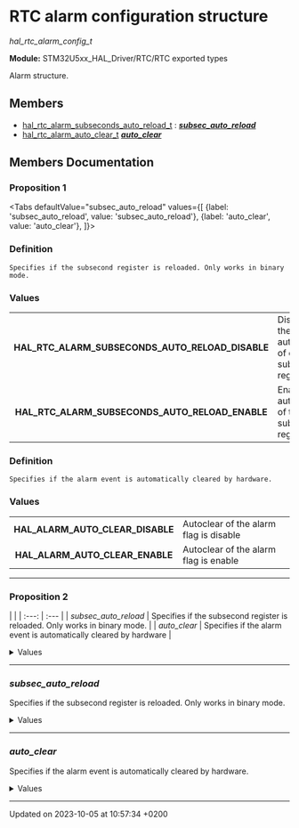 
# RTC alarm configuration structure

*hal_rtc_alarm_config_t*

**Module:** STM32U5xx_HAL_Driver/RTC/RTC exported types

Alarm structure.

## Members



* [hal_rtc_alarm_subseconds_auto_reload_t](../Enums/group__RTC__Exported__Enums__Alarm#enum-hal_rtc_alarm_subseconds_auto_reload_t) : **[*subsec_auto_reload*](../Structures/structhal__rtc__alarm__config__t#variable-subsec_auto_reload)**
* [hal_rtc_alarm_auto_clear_t](../Enums/group__RTC__Exported__Enums__Alarm#enum-hal_rtc_alarm_auto_clear_t)  **[*auto_clear*](../Structures/structhal__rtc__alarm__config__t#variable-auto_clear)**

## Members Documentation

### Proposition 1

<Tabs
  defaultValue="subsec_auto_reload"
  values={[
    {label: 'subsec_auto_reload', value: 'subsec_auto_reload'},
    {label: 'auto_clear', value: 'auto_clear'},
  ]}>
  <TabItem value="subsec_auto_reload">
  <h3> Definition</h3>

    Specifies if the subsecond register is reloaded. Only works in binary mode.

  <h3> Values</h3>

|       |     |
| :---: | :--- |
| **HAL_RTC_ALARM_SUBSECONDS_AUTO_RELOAD_DISABLE** | Disables the autoreload of calendar subseconds register |
| **HAL_RTC_ALARM_SUBSECONDS_AUTO_RELOAD_ENABLE** | Enables the autoreload of the subseconds register  |


  </TabItem>

  <TabItem value="auto_clear">
  <h3> Definition</h3>

    Specifies if the alarm event is automatically cleared by hardware.

  <h3> Values</h3>

|       |     |
| :---: | :--- |
| **HAL_ALARM_AUTO_CLEAR_DISABLE** | Autoclear of the alarm flag is disable |
| **HAL_ALARM_AUTO_CLEAR_ENABLE** | Autoclear of the alarm flag is enable |

  </TabItem>
</Tabs>

---

### Proposition 2

|        |
| :---: | :--- |
| *subsec_auto_reload* | Specifies if the subsecond register is reloaded. Only works in binary mode. |
| *auto_clear* | Specifies if the alarm event is automatically cleared by hardware |



<details>
<summary> Values </summary>

```c title="subsec_auto_reload"
 subsec_auto_reload = HAL_RTC_ALARM_SUBSECONDS_AUTO_RELOAD_DISABLE;
 subsec_auto_reload = HAL_RTC_ALARM_SUBSECONDS_AUTO_RELOAD_ENABLE;
```

```c title="auto_clear"
auto_clear = HAL_ALARM_AUTO_CLEAR_DISABLE;
auto_clear = HAL_ALARM_AUTO_CLEAR_ENABLE;
```

</details>

---

### *subsec_auto_reload*

Specifies if the subsecond register is reloaded. Only works in binary mode.

<details>
<summary> Values </summary>

|       |     |
| :---: | :--- |
| **HAL_RTC_ALARM_SUBSECONDS_AUTO_RELOAD_DISABLE** | Disables the autoreload of calendar subseconds register |
| **HAL_RTC_ALARM_SUBSECONDS_AUTO_RELOAD_ENABLE** | Enables the autoreload of the subseconds register  |

</details>

---

### *auto_clear*

Specifies if the alarm event is automatically cleared by hardware.

<details>
<summary> Values </summary>

|       |     |
| :---: | :--- |
| **HAL_ALARM_AUTO_CLEAR_DISABLE** | Autoclear of the alarm flag is disable |
| **HAL_ALARM_AUTO_CLEAR_ENABLE** | Autoclear of the alarm flag is enable |

</details>

-------------------------------

Updated on 2023-10-05 at 10:57:34 +0200